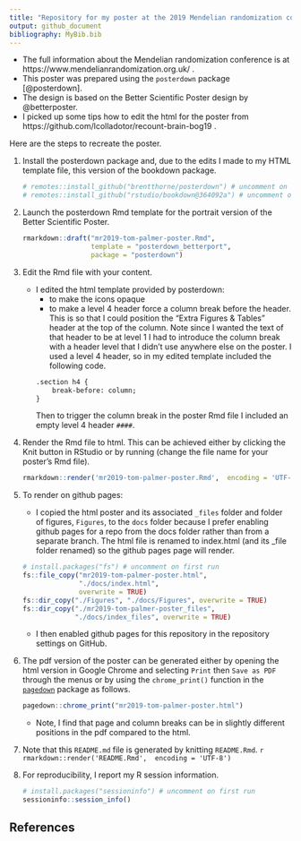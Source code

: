 ```yaml
---
title: "Repository for my poster at the 2019 Mendelian randomization conference"
output: github_document
bibliography: MyBib.bib
---
```


* The full information about the Mendelian randomization conference is at https://www.mendelianrandomization.org.uk/ .
* This poster was prepared using the `posterdown` package [@posterdown].
* The design is based on the Better Scientific Poster design by @betterposter.
* I picked up some tips how to edit the html for the poster from https://github.com/lcolladotor/recount-brain-bog19 .

Here are the steps to recreate the poster.

1. Install the posterdown package and, due to the edits I made to my HTML template file, this version of the bookdown package.

    ```r
    # remotes::install_github("brentthorne/posterdown") # uncomment on first run
    # remotes::install_github("rstudio/bookdown@364092a") # uncomment on first run
    ```

1. Launch the posterdown Rmd template for the portrait version of the Better Scientific Poster.

    ```r
    rmarkdown::draft("mr2019-tom-palmer-poster.Rmd", 
                     template = "posterdown_betterport", 
                     package = "posterdown")
    ```

1. Edit the Rmd file with your content.

    * I edited the html template provided by posterdown:
        - to make the icons opaque
        - to make a level 4 header force a column break before the header. This is so that I could position the "Extra Figures & Tables" header at the top of the column. Note since I wanted the text of that header to be at level 1 I had to introduce the column break with a header level that I didn't use anywhere else on the poster. I used a level 4 header, so in my edited template included the following code.
        ```html
        .section h4 {
            break-before: column;
        }
        ```
        Then to trigger the column break in the poster Rmd file I included an empty level 4 header `#### `.

1. Render the Rmd file to html. This can be achieved either by clicking the Knit button in RStudio or by running (change the file name for your poster's Rmd file).

    ```r
    rmarkdown::render('mr2019-tom-palmer-poster.Rmd',  encoding = 'UTF-8')
    ```

1. To render on github pages:

    * I copied the html poster and its associated `_files` folder and folder of figures, `Figures`, to the `docs` folder because I prefer enabling github pages for a repo from the docs folder rather than from a separate branch. The html file is renamed to index.html (and its _file folder renamed) so the github pages page will render.
    ```r
    # install.packages("fs") # uncomment on first run
    fs::file_copy("mr2019-tom-palmer-poster.html",
                  "./docs/index.html",
                  overwrite = TRUE)
    fs::dir_copy("./Figures", "./docs/Figures", overwrite = TRUE)
    fs::dir_copy("./mr2019-tom-palmer-poster_files", 
                 "./docs/index_files", overwrite = TRUE)
    ```

    * I then enabled github pages for this repository in the repository settings on GitHub.

1. The pdf version of the poster can be generated either by opening the html version in Google Chrome and selecting `Print` then `Save as PDF` through the menus or by using the `chrome_print()` function in the [`pagedown`](https://github.com/rstudio/pagedown) package as follows.

    ```r
    pagedown::chrome_print("mr2019-tom-palmer-poster.html")
    ```

    * Note, I find that page and column breaks can be in slightly different positions in the pdf compared to the html.

1. Note that this `README.md` file is generated by knitting `README.Rmd`.
    ```r
    rmarkdown::render('README.Rmd',  encoding = 'UTF-8')
    ```

1. For reproducibility, I report my R session information.

    ```r
    # install.packages("sessioninfo") # uncomment on first run
    sessioninfo::session_info()
    ```

## References